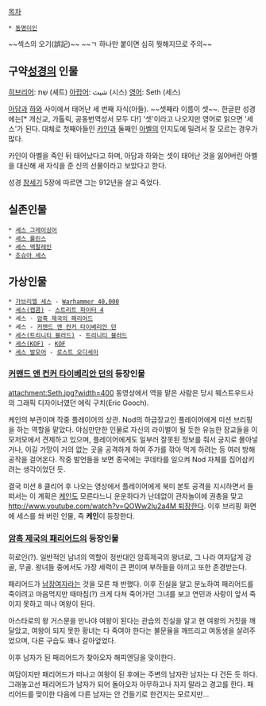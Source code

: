 [[목차]]
 * [[동명이인]]

~~섹스의 오기(誤記)~~ ~~ㄱ 하나만 붙이면 심히 뭣해지므로 주의~~

== 구약[[성경]]의 인물 ==
[[히브리어]]: שֵׁת (셰트)
[[아랍어]]: شيث (시스)
[[영어]]: Seth (세스)

[[아담]]과 [[하와]] 사이에서 태어난 세 번째 자식(아들). ~~셋째라 이름이 셋~~. 한글판 성경에는[* 개신교, 가톨릭, 공동번역성서 모두 다!] '셋'이라고 나오지만 영어로 읽으면 '세스'가 된다. 대체로 첫째아들인 [[카인]]과 둘째인 [[아벨]]의 인지도에 밀려서 잘 모르는 경우가 많다.

카인이 아벨을 죽인 뒤 태어났다고 하며, 아담과 하와는 셋이 태어난 것을 잃어버린 아벨을 대신해 새 자식을 준 신의 선물이라고 보았다고 한다.

성경 [[창세기]] 5장에 따르면 그는 912년을 살고 죽었다.

== 실존인물 ==
 * [[세스 그레이싱어]]
 * [[세스 롤린스]]
 * [[세스 맥팔레인]]
 * [[조슈아 세스]]

== 가상인물 ==
 * [[가브리엘 세스]] - [[Warhammer 40,000]]
 * [[세스(캡콤)]] - [[스트리트 파이터 4]]
 * 세스 - [[암흑 제국의 패리어드]]
 * 세스 - [[커맨드 앤 컨커 타이베리안 던]]
 * [[세스(트리니티 블러드)]] - [[트리니티 블러드]]
 * [[세스(KOF)]] - [[KOF]]
 * [[세스 발모어]] - [[로스트 오디세이]]

=== [[커맨드 앤 컨커 타이베리안 던]]의 등장인물 ===
attachment:Seth.jpg?width=400
동영상에서 역을 맡은 사람은 당시 웨스트우드사의 그래픽 디자이너였던 에릭 구치(Eric Gooch).

케인의 부관이며 작중 플레이어의 상관. Nod의 하급장교인 플레이어에게 미션 브리핑을 하는 역할을 맡았다. 야심만만한 인물로 자신의 라이벌이 될 듯한 유능한 장교들을 이모저모에서 견제하고 있으며, 플레이어에게도 일부러 잘못된 정보를 줘서 궁지로 몰아넣거나, 이길 가망이 거의 없는 곳을 공격하게 하여 주가를 깎아 먹게 하려는 등 여러 방해공작을 걸어온다. 작중 발언들을 보면 종국에는 쿠데타를 일으켜 Nod 자체를 집어삼키려는 생각이었던 듯.

결국 미션 8 클리어 후 나오는 영상에서 플레이어에게 북미 본토 공격을 지시하면서 들떠서는 이 계획은 [[케인(커맨드 앤 컨커 시리즈)|케인]]도 모른다느니 운운하다가 난데없이 관자놀이에 권총을 맞고 [[http://www.youtube.com/watch?v=QOWw2Iu2a4M 퇴장한다]]. 이후 브리핑 화면에 세스를 쏴 버린 인물, 즉 '''케인'''이 등장한다.

=== [[암흑 제국의 패리어드]]의 등장인물 ===
히로인(?). 일반적인 남녀의 역할이 정반대인 암흑제국의 왕녀로, 그 나라 여자답게 강골, 무골. 왕녀들 중에서도 가장 세력이 큰 편이며 부하들을 아끼고 또한 존경받는다.

패리어드가 [[남장여자]]라는 것을 모른 채 반했다. 이후 진실을 알고 분노하여 패리어드를 죽이려고 마음먹지만 때마침(?) 크게 다쳐 죽어가던 그녀를 보고 연민과 사랑이 앞서 죽이지 못하고 떠나 여왕이 된다.

아스타로의 왕 거스문을 만나야 여왕이 된다는 관습의 진실을 알고 현 여왕의 거짓을 깨달았고, 여왕이 되지 못한 황녀는 다 죽여야 한다는 불문율을 깨뜨리고 여동생을 살려주었으며, 다른 구습도 꽤나 갈아엎었다.

이후 남자가 된 패리어드가 찾아오자 해피엔딩을 맞이한다.

여담이지만 패리어드가 떠나고 여왕이 된 후에는 주변의 남자란 남자는 다 건든 듯 하다. 그래놓고선 패리어드가 남자가 되어 돌아오자 아무하고나 자지 말라고 경고를 한다. 패리어드를 맞이한 다음에 다른 남자는 안 건들기로 한건지는 모르지만...
